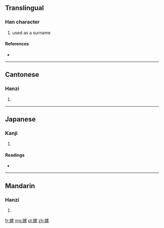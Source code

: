 ==Translingual==

===Han character===
{{Han char|rn=38|rad=女|as=11|sn=14|four=4649<sub>3</sub>|canj=女田女火 (VWVF)|ids=⿰[[女]][[累]]}}

# used as a surname

====References====
* {{Han ref|kx=0269.240|dkj=06641|dj=0537.140|hdz=21077.050|uh=5AD8|ud=23256|bh=B9E3|bd=47587}}

----

==Cantonese==

===Hanzi===
{{yue-hanzi|jyut=|y=leui4}}

# {{defn|lang=yue|sort=女11}}

----

==Japanese==

===Kanji===
{{ja-kanji|grade=|rs=女11}}

# {{defn|lang=ja|sort=女11}}

====Readings====
* {{ja-readings|on=[[るい]] (rui), [[らい]] (rai), [[れ]] (re)|kun=}}

----

==Mandarin==

===Hanzi===
{{cmn-hanzi|pin=[[léi]] ([[lei2]])|wg=lei<sup>2</sup>}}

# {{defn|lang=cmn|sort=女11}}

[[fr:嫘]]
[[mg:嫘]]
[[pl:嫘]]
[[zh:嫘]]